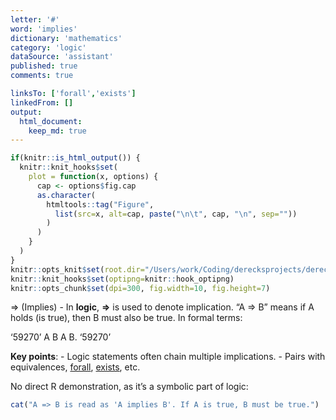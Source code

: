 ```yaml
---
letter: '#'
word: 'implies'
dictionary: 'mathematics'
category: 'logic'
dataSource: 'assistant'
published: true
comments: true

linksTo: ['forall','exists']
linkedFrom: []
output:
  html_document:
    keep_md: true
---
```


```r
if(knitr::is_html_output()) {
  knitr::knit_hooks$set(
    plot = function(x, options) {
      cap <- options$fig.cap
      as.character(
        htmltools::tag("Figure",
          list(src=x, alt=cap, paste("\n\t", cap, "\n", sep=""))
        )
      )
    }
  )
}
knitr::opts_knit$set(root.dir="/Users/work/Coding/derecksprojects/derecksnotes.com-playground/derecksnotes.com/client/src/app/dictionaries/mathematics/definitions")
knitr::knit_hooks$set(optipng=knitr::hook_optipng)
knitr::opts_chunk$set(dpi=300, fig.width=10, fig.height=7)
```

<a id="implies">⇒ (Implies)</a> - In **logic**, **⇒** is used to denote implication. “A ⇒ B” means if A holds (is true), then B must also be true. In formal terms:

'59270'
A \implies B \quad\equiv\quad \neg A \lor B.
'59270'

**Key points**:
- Logic statements often chain multiple implications.
- Pairs with equivalences, [forall](#forall), [exists](#exists), etc.

No direct R demonstration, as it’s a symbolic part of logic:

```r
cat("A => B is read as 'A implies B'. If A is true, B must be true.")
```
